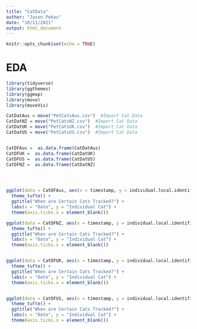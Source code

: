 ```yaml
---
title: "CatData"
author: "Jason Pekos"
date: "10/11/2021"
output: html_document
---
```


```r
knitr::opts_chunk$set(echo = TRUE)
```

# EDA

```r
library(tidyverse)
library(ggthemes)
library(ggmap)
library(move)
library(moveVis)

CatDatAus = move("PetCatsAus.csv")  #Import Cat Data
CatDatNZ = move("PetCatsNZ.csv")  #Import Cat Data
CatDatUK = move("PetCatsUK.csv")  #Import Cat Data
CatDatUS = move("PetCatsUS.csv")  #Import Cat Data


CatDFAus =  as.data.frame(CatDatAus)   
CatDFUK =  as.data.frame(CatDatUK)   
CatDFUS =  as.data.frame(CatDatUS)
CatDFNZ =  as.data.frame(CatDatNZ)   




ggplot(data = CatDFAus, aes(x = timestamp, y = individual.local.identifier)) + geom_line() +
  theme_tufte() +
  ggtitle("When are Certain Cats Tracked?") +
  labs(x = "Date", y = "Individual Cat") +
  theme(axis.ticks.x = element_blank())

ggplot(data = CatDFNZ, aes(x = timestamp, y = individual.local.identifier)) + geom_line() +
  theme_tufte() +
  ggtitle("When are Certain Cats Tracked?") +
  labs(x = "Date", y = "Individual Cat") +
  theme(axis.ticks.x = element_blank())


ggplot(data = CatDFUK, aes(x = timestamp, y = individual.local.identifier)) + geom_line() +
  theme_tufte() +
  ggtitle("When are Certain Cats Tracked?") +
  labs(x = "Date", y = "Individual Cat") +
  theme(axis.ticks.x = element_blank())


ggplot(data = CatDFUS, aes(x = timestamp, y = individual.local.identifier)) + geom_line() +
  theme_tufte() +
  ggtitle("When are Certain Cats Tracked?") +
  labs(x = "Date", y = "Individual Cat") +
  theme(axis.ticks.x = element_blank())

```